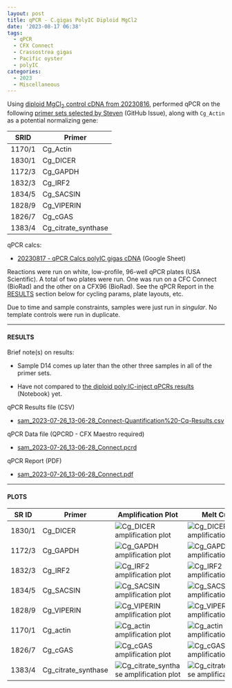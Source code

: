 ```yaml
---
layout: post
title: qPCR - C.gigas PolyIC Diploid MgCl2
date: '2023-08-17 06:38'
tags: 
  - qPCR
  - CFX Connect
  - Crassostrea gigas
  - Pacific oyster
  - polyIC
categories: 
  - 2023
  - Miscellaneous
---
```

Using [diploid MgCl<sub>2</sub> control cDNA from 20230816](https://robertslab.github.io/sams-notebook/2023/08/16/Reverse-Transcription-C.gigas-PolyIC-Diploid-MgCl2.html), performed qPCR on the following [primer sets selected by Steven](https://github.com/RobertsLab/resources/issues/1686) (GitHub Issue), along with `Cg_Actin` as a potential normalizing gene:

| SRID   | Primer              |
|--------|---------------------|
| 1170/1 | Cg_Actin            |
| 1830/1 | Cg_DICER            |
| 1172/3 | Cg_GAPDH            |
| 1832/3 | Cg_IRF2             |
| 1834/5 | Cg_SACSIN           |
| 1828/9 | Cg_VIPERIN          |
| 1826/7 | Cg_cGAS             |
| 1383/4 | Cg_citrate_synthase |

qPCR calcs:

- [20230817 - qPCR Calcs polyIC gigas cDNA](https://docs.google.com/spreadsheets/d/1z5UOomTMgyO6ZKArKC1tP6kAum7OXgc2JT2YwXZF56M/edit?usp=sharing) (Google Sheet)


Reactions were run on white, low-profile, 96-well qPCR plates (USA Scientific). A total of two plates were run. One was run on a CFC Connect (BioRad) and the other on a CFX96 (BioRad). See the qPCR Report in the [RESULTS](#results) section below for cycling params, plate layouts, etc.

Due to time and sample constraints, samples were just run in _singular_. No template controls were run in duplicate.


---

#### RESULTS

Brief note(s) on results:

- Sample D14 comes up later than the other three samples in all of the primer sets.

- Have not compared to [the diploid poly:IC-inject qPCRs results](https://robertslab.github.io/sams-notebook/2023/07/26/qPCR-C.gigas-polyIC.html) (Notebook) yet.


qPCR Results file (CSV)

- [sam_2023-07-26_13-06-28_Connect-Quantification%20-Cq-Results.csv](sam_2023-08-17_11-58-46_Connect-Quantification-Cq-Results.csv)

qPCR Data file (QPCRD - CFX Maestro required)

- [sam_2023-07-26_13-06-28_Connect.pcrd](https://owl.fish.washington.edu/scaphapoda/qPCR_data/cfx_connect_data/sam_2023-08-17_11-58-46_Connect.pcrd)

qPCR Report (PDF)

- [sam_2023-07-26_13-06-28_Connect.pdf](https://owl.fish.washington.edu/Athaliana/qPCR_data/qPCR_reports/sam_2023-08-17_11-58-46_Connect.pdf)


---

#### PLOTS






| SR ID  | Primer              | Amplification Plot                                                                                                                                               | Melt Curve                                                                                                                                                        |
|--------|---------------------|------------------------------------------------------------------------------------------------------------------------------------------------------------------|-------------------------------------------------------------------------------------------------------------------------------------------------------------------|
| 1830/1 | Cg_DICER            | ![Cg_DICER amplification plot](https://owl.fish.washington.edu/Athaliana/qPCR_data/sam_2023-08-17_11-58-46_Connect-Cg_DICER-amp-plots.png)                       | ![Cg_DICER amplification plot](https://owl.fish.washington.edu/Athaliana/qPCR_data/sam_2023-08-17_11-58-46_Connect-Cg_DICER-melt-plots.png)                       |
| 1172/3 | Cg_GAPDH            | ![Cg_GAPDH amplification plot](https://owl.fish.washington.edu/Athaliana/qPCR_data/sam_2023-08-17_11-58-46_Connect-Cg_GAPDH-amp-plots.png)                       | ![Cg_GAPDH amplification plot](https://owl.fish.washington.edu/Athaliana/qPCR_data/sam_2023-08-17_11-58-46_Connect-Cg_GAPDH-melt-plots.png)                       |
| 1832/3 | Cg_IRF2             | ![Cg_IRF2 amplification plot](https://owl.fish.washington.edu/Athaliana/qPCR_data/sam_2023-08-17_11-58-46_Connect-Cg_IRF2-amp-plots.png)                         | ![Cg_IRF2 amplification plot](https://owl.fish.washington.edu/Athaliana/qPCR_data/sam_2023-08-17_11-58-46_Connect-Cg_IRF2-melt-plots.png)                         |
| 1834/5 | Cg_SACSIN           | ![Cg_SACSIN amplification plot](https://owl.fish.washington.edu/Athaliana/qPCR_data/sam_2023-08-17_11-58-46_Connect-Cg_SACSIN-amp-plots.png)                     | ![Cg_SACSIN amplification plot](https://owl.fish.washington.edu/Athaliana/qPCR_data/sam_2023-08-17_11-58-46_Connect-Cg_SACSIN-melt-plots.png)                     |
| 1828/9 | Cg_VIPERIN          | ![Cg_VIPERIN amplification plot](https://owl.fish.washington.edu/Athaliana/qPCR_data/sam_2023-08-17_11-58-46_Connect-Cg_VIPERIN-amp-plots.png)                   | ![Cg_VIPERIN amplification plot](https://owl.fish.washington.edu/Athaliana/qPCR_data/sam_2023-08-17_11-58-46_Connect-Cg_VIPERIN-melt-plots.png)                   |
| 1170/1 | Cg_actin            | ![Cg_actin amplification plot](https://owl.fish.washington.edu/Athaliana/qPCR_data/sam_2023-08-17_11-58-46_Connect-Cg_actin-amp-plots.png)                       | ![Cg_actin amplification plot](https://owl.fish.washington.edu/Athaliana/qPCR_data/sam_2023-08-17_11-58-46_Connect-Cg_actin-melt-plots.png)                       |
| 1826/7 | Cg_cGAS             | ![Cg_cGAS amplification plot](https://owl.fish.washington.edu/Athaliana/qPCR_data/sam_2023-08-17_11-58-46_Connect-Cg_cGAS-amp-plots.png)                         | ![Cg_cGAS amplification plot](https://owl.fish.washington.edu/Athaliana/qPCR_data/sam_2023-08-17_11-58-46_Connect-Cg_cGAS-melt-plots.png)                         |
| 1383/4 | Cg_citrate_synthase | ![Cg_citrate_synthase amplification plot](https://owl.fish.washington.edu/Athaliana/qPCR_data/sam_2023-08-17_11-58-46_Connect-Cg_citrate_synthase-amp-plots.png) | ![Cg_citrate_synthase amplification plot](https://owl.fish.washington.edu/Athaliana/qPCR_data/sam_2023-08-17_11-58-46_Connect-Cg_citrate_synthase-melt-plots.png) |